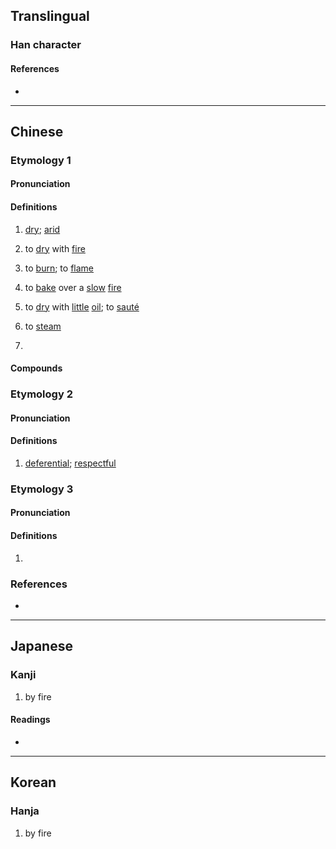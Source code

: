{{character info/new}}
==Translingual==

===Han character===
{{Han char|rn=86|rad=火|as=11|sn=15|four=94034|canj=FTLO|ids=⿰火𦰩}}

====References====
* {{Han ref|kx=0681.030|dkj=19355|dj=1092.200|hdz=32227.120|uh=71AF|ud=29103|bh=E663|bd=58979}}

----

==Chinese==
{{zh-forms}}

===Etymology 1===

====Pronunciation====
{{zh-pron
|m=hàn
|c=hon3,hon2
|mc=1+3
|oc=n,1+2
|cat=a,v
}}

====Definitions====
{{zh-hanzi}}

# {{lb|zh|literary}} [[dry]]; [[arid]]
# {{lb|zh|literary}} to [[dry]] with [[fire]]
# {{lb|zh|literary}} to [[burn]]; to [[flame]]
# {{lb|zh|dialectal}} to [[bake]] over a [[slow]] [[fire]]
# {{lb|zh|dialectal}} to [[dry]] with [[little]] [[oil]]; to [[sauté]]
# {{lb|zh|dialectal}} to [[steam]]
# {{zh-alt-form|焊|to [[weld]]; to [[solder]]}}

====Compounds====
{{zh-der|熯天熾地|熯熱|熯焚}}

===Etymology 2===

====Pronunciation====
{{zh-pron
|m=rǎn
|c=jin5
|mc=2
|oc=y,3
|cat=a
}}

====Definitions====
{{zh-hanzi}}

# {{lb|zh|literary}} [[deferential]]; [[respectful]]

===Etymology 3===

====Pronunciation====
{{zh-pron
|c=naan5
|cat=a
}}

====Definitions====
{{zh-hanzi}}

# {{rfdef|zh}}

===References===
* {{R:yue:Hanzi}}

----

==Japanese==

===Kanji===
{{ja-kanji|grade=|rs=火11}}

# by fire

====Readings====
* {{ja-readings|on=[[ぜん]] (zen), [[ねん]] (nen), [[がん]] (gan)|kun=[[がわく]] (gawaku)}}

----

==Korean==

===Hanja===
{{ko-hanja|hangeul=선|eumhun=|rv=seon|mr=sŏn|y=sen}}

# by fire